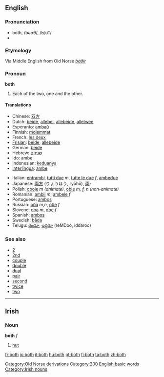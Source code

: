 ==English==

{{rank|thing|set|told|197|both|having|look|heard}}

=== Pronunciation ===
*bōth, /bəʊθ/, /<tt>b@UT</tt>/
*{{audio|en-us-both.ogg|Audio (US)}}
===Etymology===
Via Middle English from Old Norse ''[[báðir]]''
===Pronoun===
'''both'''

#Each of the two, one and the other.

====Translations====
{{top}}
*Chinese: [[双方]]
*Dutch: [[beide]], [[allebei]], [[allebeide]], [[alletwee]]
*Esperanto: [[ambaŭ]]
*Finnish: [[molemmat]]
*French: [[les deux]]
*[[Frisian]]: [[beide]], [[allebeide]]
*German: [[beide]]
*Hebrew: [[שניהם]]
*Ido: ambe
*Indonesian: [[dua|keduanya]]
*[[Interlingua]]: [[ambe]]
{{mid}}
*Italian: [[entrambi]], [[tutti due]] ''m'', [[tutte le due]] ''f'', [[ambedue]]
*Japanese: [[両方]] (りょうほう, ryōhō), [[両]]-
*Polish: [[oboje]] ''m (animate)'', [[obie]] ''m, f, n (non-animate)''
*Romanian: [[ambii]] ''m'', [[ambele]] ''f''
*Portuguese: [[ambos]]
*Russian: [[оба]] ''m'',''n'', [[обе]] ''f''
*Slovene: [[oba]] ''m'', [[obe]] ''f''
*Spanish: [[ambos]]
*Swedish: [[båda]]
*Telugu: [[రెండూ]], [[ఇద్దరూ]] (reMDoo, iddaroo)
{{bottom}}

===See also===
*[[2]]
*[[2nd]]
*[[couple]]
*[[double]]
*[[dual]]
*[[pair]]
*[[second]]
*[[twice]]
*[[two]]

[[Category:Old Norse derivations]]
[[Category:200 English basic words]]

----

==Irish==
===Noun===
'''both''' ''f''

# [[hut]]

[[Category:Irish nouns]]

[[fr:both]]
[[io:both]]
[[it:both]]
[[hu:both]]
[[pt:both]]
[[fi:both]]
[[ta:both]]
[[zh:both]]